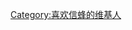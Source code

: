 {{Userbox
  |border-c = black
  |border-s = 2
  |id-c     = #7b68ee
  |id-s     = 11
  |id-fc    = #ffffff
  |info-c   = #00008b
  |info-s   = 10
  |info-fc  = #FFFFE0
  |id       = {{lang|ja|テガミ<br>バチ}}
  |info     = 这个用户梦想成为一名'''[[信蜂|<span style="color:#FFFFE0;">BEE</span>]]'''。
}}

[[Category:喜欢信蜂的维基人]]